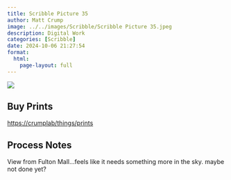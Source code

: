 ```yaml
---
title: Scribble Picture 35
author: Matt Crump
image: ../../images/Scribble/Scribble Picture 35.jpeg
description: Digital Work
categories: [Scribble]
date: 2024-10-06 21:27:54
format:
  html:
    page-layout: full
---
```


![](../../images/Scribble/Scribble Picture 35.jpeg)

## Buy Prints

[https://crumplab/things/prints](https://crumplab/things/prints)

## Process Notes

View from Fulton Mall...feels like it needs something more in the sky. maybe not done yet?
